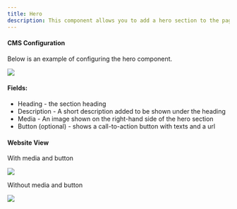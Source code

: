 ```yaml
---
title: Hero
description: This component allows you to add a hero section to the page.
---
```


#### CMS Configuration

Below is an example of configuring the hero component.

<img src='https://files.gitbook.com/v0/b/gitbook-x-prod.appspot.com/o/spaces%2Fqq1gvL7j0PwJkFX9MJae%2Fuploads%2F2dqGSEWUCYij3bLY8fk1%2FScreenshot%202023-10-25%20at%2015.18.40.png?alt=media&token=8d0f13cb-76af-4969-acab-71718e28bb11' />

#### Fields:
- Heading - the section heading
- Description - A short description added to be shown under the heading
- Media -  An image shown on the right-hand side of the hero section
- Button (optional) - shows a call-to-action button with texts and a url

#### Website View

With media and button

<img src='https://files.gitbook.com/v0/b/gitbook-x-prod.appspot.com/o/spaces%2Fqq1gvL7j0PwJkFX9MJae%2Fuploads%2FTdb14sXqGrAgeEpQVY2F%2FScreenshot%202023-10-25%20at%2015.20.30.png?alt=media&token=52c769db-4627-42f0-98ab-ffdc0eec03ab' />

Without media and button

<img src='https://files.gitbook.com/v0/b/gitbook-x-prod.appspot.com/o/spaces%2Fqq1gvL7j0PwJkFX9MJae%2Fuploads%2F8I2qOOwsgv6TUxsaLtaD%2FScreenshot%202023-10-25%20at%2015.20.19.png?alt=media&token=7f8d07d4-3f62-443a-9820-387251c8aa8e' />